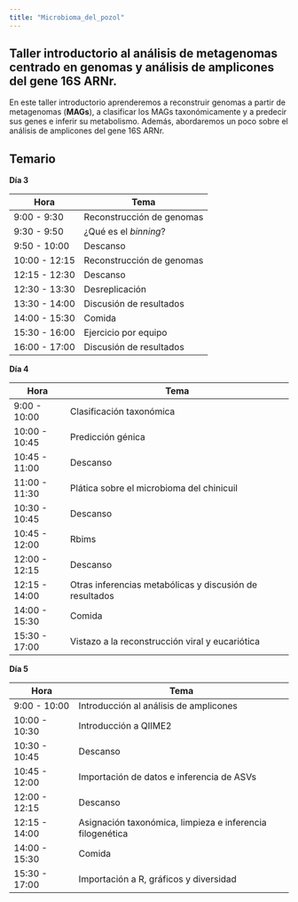```yaml
---
title: "Microbioma_del_pozol"
---
```


## Taller introductorio al análisis de metagenomas centrado en genomas y análisis de amplicones del gene 16S ARNr.

En este taller introductorio aprenderemos a reconstruir genomas a partir de metagenomas (**MAGs**), a clasificar los MAGs taxonómicamente y a predecir sus genes e inferir su metabolismo. Además, abordaremos un poco sobre el análisis de amplicones del gene 16S ARNr.

## Temario

**Día 3**

| Hora          | Tema                      |
|---------------|---------------------------|
| 9:00 - 9:30   | Reconstrucción de genomas |
| 9:30 - 9:50   | ¿Qué es el *binning*?     |
| 9:50 - 10:00  | Descanso                  |
| 10:00 - 12:15 | Reconstrucción de genomas |
| 12:15 - 12:30 | Descanso                  |
| 12:30 - 13:30 | Desreplicación            |
| 13:30 - 14:00 | Discusión de resultados   |
| 14:00 - 15:30 | Comida                    |
| 15:30 - 16:00 | Ejercicio por equipo      |
| 16:00 - 17:00 | Discusión de resultados   |

**Día 4**

| Hora          | Tema                                                    |
|---------------|---------------------------------------------------------|
| 9:00 - 10:00  | Clasificación taxonómica                                |
| 10:00 - 10:45 | Predicción génica                                       |
| 10:45 - 11:00 | Descanso                                                |
| 11:00 - 11:30 | Plática sobre el microbioma del chinicuil               |
| 10:30 - 10:45 | Descanso                                                |
| 10:45 - 12:00 | Rbims                                                   |
| 12:00 - 12:15 | Descanso                                                |
| 12:15 - 14:00 | Otras inferencias metabólicas y discusión de resultados |
| 14:00 - 15:30 | Comida                                                  |
| 15:30 - 17:00 | Vistazo a la reconstrucción viral y eucariótica         |

**Día 5**

| Hora          | Tema                                                      |
|-----------------|-------------------------------------------------------|
| 9:00 - 10:00  | Introducción al análisis de amplicones                    |
| 10:00 - 10:30 | Introducción a QIIME2                                     |
| 10:30 - 10:45 | Descanso                                                  |
| 10:45 - 12:00 | Importación de datos e inferencia de ASVs                 |
| 12:00 - 12:15 | Descanso                                                  |
| 12:15 - 14:00 | Asignación taxonómica, limpieza e inferencia filogenética |
| 14:00 - 15:30 | Comida                                                    |
| 15:30 - 17:00 | Importación a R, gráficos y diversidad                    |
